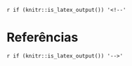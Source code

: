 `r if (knitr::is_latex_output()) '<!--'` 

# Referências {-}

`r if (knitr::is_latex_output()) '-->'` 
